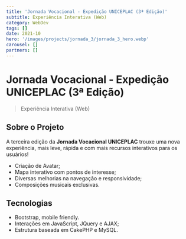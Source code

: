 ```yaml
---
title: 'Jornada Vocacional - Expedição UNICEPLAC (3ª Edição)'
subtitle: Experiência Interativa (Web)
category: WebDev
tags: []
date: 2021-10
hero: '/images/projects/jornada_3/jornada_3_hero.webp'
carousel: []
partners: []
---
```


# Jornada Vocacional - Expedição UNICEPLAC (3ª Edição)

> Experiência Interativa (Web)

## Sobre o Projeto

A terceira edição da **Jornada Vocacional UNICEPLAC** trouxe uma nova experiência, mais leve, rápida e com mais recursos interativos para os usuários!

- Criação de Avatar;
- Mapa interativo com pontos de interesse;
- Diversas melhorias na navegação e responsividade;
- Composições musicais exclusivas.

## Tecnologias

- Bootstrap, mobile friendly.
- Interações em JavaScript, JQuery e AJAX;
- Estrutura baseada em CakePHP e MySQL.